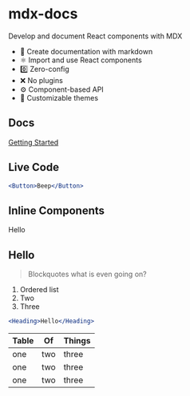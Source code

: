 
# mdx-docs

Develop and document React components with MDX

- :memo: Create documentation with markdown
- :atom_symbol: Import and use React components
- :zero: Zero-config
- :x: No plugins
- :gear: Component-based API
- :nail_care: Customizable themes

## Docs

[Getting Started](/getting-started)

## Live Code

```.jsx
<Button>Beep</Button>
```

## Inline Components

<Box bg='tomato' p={4}>Hello</Box>

## Hello

> Blockquotes what is even going on?

1. Ordered list
2. Two
2. Three

```jsx
<Heading>Hello</Heading>
```

Table | Of | Things
---|---|---
one | two | three
one | two | three
one | two | three
